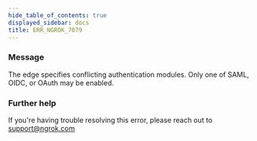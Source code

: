 ```yaml
---
hide_table_of_contents: true
displayed_sidebar: docs
title: ERR_NGROK_7079
---
```


### Message

The edge specifies conflicting authentication modules. Only one of SAML, OIDC, or OAuth may be enabled.

### Further help

If you're having trouble resolving this error, please reach out to [support@ngrok.com](mailto:support@ngrok.com?subject=Help%20with%20ERR_NGROK_7079)
